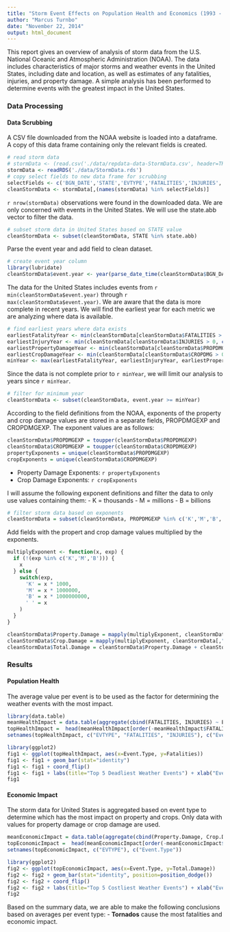 ```yaml
---
title: "Storm Event Effects on Population Health and Economics (1993 - 2011)"
author: "Marcus Turnbo"
date: "November 22, 2014"
output: html_document
---
```


This report gives an overview of analysis of storm data from the U.S. National Oceanic and Atmospheric 
Administration (NOAA).  The data includes characteristics of major storms and weather events in the United States, 
including date and location, as well as estimates of any fatalities, injuries, and property damage.  A simple
analysis has been performed to determine events with the greatest impact in the United States.

### Data Processing 

#### Data Scrubbing

A CSV file downloaded from the NOAA website is loaded into a dataframe.  A copy of this data frame containing only
the relevant fields is created.

```r
# read storm data
# stormData <- (read.csv('./data/repdata-data-StormData.csv', header=TRUE))
stormData <- readRDS('./data/StormData.rds')
# copy select fields to new data frame for scrubbing
selectFields <- c('BGN_DATE','STATE','EVTYPE','FATALITIES','INJURIES','PROPDMG','PROPDMGEXP','CROPDMG','CROPDMGEXP','REFNUM')
cleanStormData <- stormData[,(names(stormData) %in% selectFields)]
```

`r nrow(stormData)` observations were found in the downloaded data. We are only concerned with events in the United States.  We will use the state.abb vector to filter the data.

```r
# subset storm data in United States based on STATE value
cleanStormData <- subset(cleanStormData, STATE %in% state.abb)
```

Parse the event year and add field to clean dataset.

```r
# create event year column
library(lubridate)
cleanStormData$event.year <- year(parse_date_time(cleanStormData$BGN_DATE, "%m/%d/%y %H%M%S"))
```

The data for the United States includes events from `r min(cleanStormData$event.year)` through `r max(cleanStormData$event.year)`.  We are aware that the data is more complete in recent years.  We will find the earliest year for each metric we are analyzing where data is available.

```r
# find earliest years where data exists
earliestFatalityYear <- min(cleanStormData[cleanStormData$FATALITIES > 0, c('event.year')])
earliestInjuryYear <- min(cleanStormData[cleanStormData$INJURIES > 0, c('event.year')])
earliestPropertyDamageYear <- min(cleanStormData[cleanStormData$PROPDMG > 0, c('event.year')])
earliestCropDamageYear <- min(cleanStormData[cleanStormData$CROPDMG > 0, c('event.year')])
minYear <- max(earliestFatalityYear, earliestInjuryYear, earliestPropertyDamageYear, earliestCropDamageYear)
```

Since the data is not complete prior to `r minYear`, we will limit our analysis to years since `r minYear`. 

```r
# filter for minimum year
cleanStormData <- subset(cleanStormData, event.year >= minYear)
```

According to the field definitions from the NOAA, exponents of the property and crop damage values are stored in a separate fields, PROPDMGEXP and CROPDMGEXP.  The exponent values are as follows:

```r
cleanStormData$PROPDMGEXP = toupper(cleanStormData$PROPDMGEXP)
cleanStormData$CROPDMGEXP = toupper(cleanStormData$CROPDMGEXP)
propertyExponents = unique(cleanStormData$PROPDMGEXP)
cropExponents = unique(cleanStormData$CROPDMGEXP)
```

- Property Damage Exponents: `r propertyExponents`
- Crop Damage Exponents: `r cropExponents`

I will assume the following exponent definitions and filter the data to only use values containing them:
- K = thousands
- M = millions
- B = billions
 
```r
# filter storm data based on exponents
cleanStormData = subset(cleanStormData, PROPDMGEXP %in% c('K','M','B','') & CROPDMGEXP %in% c('K','M','B',''))
```

Add fields with the propert and crop damage values multiplied by the exponents.

```r
multiplyExponent <- function(x, exp) {
  if (!(exp %in% c('K','M','B'))) {
    x
  } else {
    switch(exp,
      'K' = x * 1000,
      'M' = x * 1000000,
      'B' = x * 1000000000,
      ' ' = x
    )
  }
}

cleanStormData$Property.Damage = mapply(multiplyExponent, cleanStormData[,"PROPDMG"], cleanStormData[,"PROPDMGEXP"])
cleanStormData$Crop.Damage = mapply(multiplyExponent, cleanStormData[,"CROPDMG"], cleanStormData[,"CROPDMGEXP"])
cleanStormData$Total.Damage = cleanStormData$Property.Damage + cleanStormData$Crop.Damage
```

### Results

#### Population Health

The average value per event is to be used as the factor for determining the weather events with the most impact.

```r
library(data.table)
meanHealthImpact = data.table(aggregate(cbind(FATALITIES, INJURIES) ~ EVTYPE, data=cleanStormData, FUN=mean))
topHealthImpact =  head(meanHealthImpact[order(-meanHealthImpact$FATALITIES , -meanHealthImpact$INJURIES)], 5) 
setnames(topHealthImpact, c("EVTYPE", "FATALITIES", "INJURIES"), c("Event.Type", "Fatalities", "Injuries"))

library(ggplot2)
fig1 <- ggplot(topHealthImpact, aes(x=Event.Type, y=Fatalities))
fig1 <- fig1 + geom_bar(stat="identity")
fig1 <- fig1 + coord_flip()
fig1 <- fig1 + labs(title="Top 5 Deadliest Weather Events") + xlab("Event Type") + ylab("Average Fatalities")
fig1
```

#### Economic Impact

The storm data for United States is aggregated based on event type to determine which has the most impact on property and crops.  Only data with values for property damage or crop damage are used.

```r
meanEconomicImpact = data.table(aggregate(cbind(Property.Damage, Crop.Damage, Total.Damage) ~ EVTYPE, data=cleanStormData, FUN=mean))
topEconomicImpact =  head(meanEconomicImpact[order(-meanEconomicImpact$Property.Damage , -meanEconomicImpact$Crop.Damage)], 5) 
setnames(topEconomicImpact, c("EVTYPE"), c("Event.Type"))

library(ggplot2)
fig2 <- ggplot(topEconomicImpact, aes(x=Event.Type, y=Total.Damage))
fig2 <- fig2 + geom_bar(stat="identity", position=position_dodge())
fig2 <- fig2 + coord_flip()
fig2 <- fig2 + labs(title="Top 5 Costliest Weather Events") + xlab("Event Type") + ylab("Average Impact")
fig2
```

Based on the summary data, we are able to make the following conclusions based on averages per event type:
- **Tornados** cause the most fatalities and economic impact.
